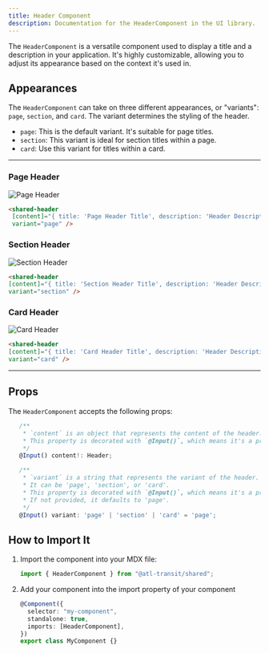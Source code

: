 ```yaml
---
title: Header Component
description: Documentation for the HeaderComponent in the UI library.
---
```




The `HeaderComponent` is a versatile component used to display a title and a description in your application. It's highly customizable, allowing you to adjust its appearance based on the context it's used in.

## Appearances

The `HeaderComponent` can take on three different appearances, or "variants": `page`, `section`, and `card`. The variant determines the styling of the header.

- `page`: This is the default variant. It's suitable for page titles.
- `section`: This variant is ideal for section titles within a page.
- `card`: Use this variant for titles within a card.

---

### Page Header

![Page Header](../../../assets/header/header-example-page.png)

```html
<shared-header
 [content]="{ title: 'Page Header Title', description: 'Header Description' }"
 variant="page" />
```

### Section Header

![Section Header](../../../assets/header/header-example-section.png)


```html
<shared-header 
[content]="{ title: 'Section Header Title', description: 'Header Description' }"
variant="section" />
```

### Card Header


![Card Header](../../../assets/header/header-example-card.png)

```html
<shared-header
[content]="{ title: 'Card Header Title', description: 'Header Description' }"
variant="card" />
```

---

## Props 

The `HeaderComponent` accepts the following props:

```ts
   /**
    * `content` is an object that represents the content of the header.
    * This property is decorated with `@Input()`, which means it's a property that can be set by a parent component.
    */
   @Input() content!: Header;

   /**
    * `variant` is a string that represents the variant of the header.
    * It can be 'page', 'section', or 'card'.
    * This property is decorated with `@Input()`, which means it's a property that can be set by a parent component.
    * If not provided, it defaults to 'page'.
    */
   @Input() variant: 'page' | 'section' | 'card' = 'page';
```

## How to Import It


<Steps>

1. Import the component into your MDX file:

   ```ts
   import { HeaderComponent } from "@atl-transit/shared";
   ```

2. Add your component into the import property of your component
    
   ```ts
   @Component({
     selector: "my-component",
     standalone: true,
     imports: [HeaderComponent],
   })
   export class MyComponent {}
   ```

</Steps>


